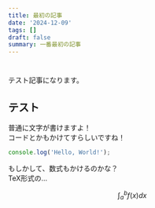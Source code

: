 ```yaml
---
title: 最初の記事
date: '2024-12-09'
tags: []
draft: false
summary: 一番最初の記事
---
```


# 

テスト記事になります。

## テスト

普通に文字が書けますよ！  
コードとかもかけてすらしいですね！  

```javascript
console.log('Hello, World!');
```

もしかして、数式もかけるのかな？  
TeX形式の...  

$$
\int_{a}^{b} f(x) dx
$$
